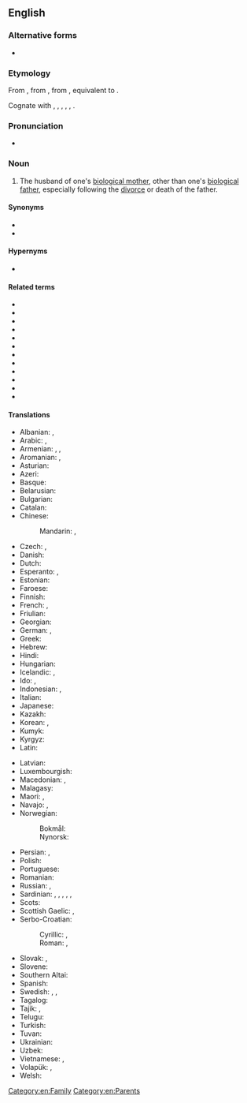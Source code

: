 {{also|step-father}}
==English==

===Alternative forms===
* {{l|en|step-father}}

===Etymology===
From {{inh|en|enm|stepfader}}, from {{inh|en|ang|stēopfæder}}, from {{inh|en|gem-pro|*steupafadēr|t=stepfather}}, equivalent to {{prefix|en|step|father}}.

Cognate with {{cog|stq|Stäiffoar|t=stepfather}}, {{cog|nl|stiefvader|t=stepfather}}, {{cog|nds-de|Steevvader|t=stepfather}}, {{cog|de|Stiefvater|t=stepfather}}, {{cog|sv|styvfar|t=stepfather}}, {{cog|is|stjúpfaðir|t=stepfather}}.

===Pronunciation===
* {{hyphenation|step|fa|ther|lang=en}}

===Noun===
{{en-noun}}

# The husband of one's [[biological mother]], other than one's [[biological father]], especially following the [[divorce]] or death of the father.

====Synonyms====
* {{l|en|stepdad}}
* {{l|en|co-father}}

====Hypernyms====
* {{l|en|stepparent}}

====Related terms====
* {{l|en|stepaunt}}
* {{l|en|stepbrother}}
* {{l|en|stepchild}}
* {{l|en|stepdaughter}}
* {{l|en|stepfamily}}
* {{l|en|stepfather-in-law}}
* {{l|en|stepmother}}
* {{l|en|stepnephew}}
* {{l|en|stepniece}}
* {{l|en|stepsister}}
* {{l|en|stepson}}
* {{l|en|stepuncle}}

====Translations====
{{trans-top|husband of one's biological mother, other than one's biological father}}
* Albanian: {{t+|sq|vitërk|m}}, {{t+|sq|njerk|m}}
* Arabic: {{t|ar|زَوْج اَلْأُمّ|m}}, {{t|ar|رابّ|m}}
* Armenian: {{t|hy|[[խորթ]] [[հայր]]}}, {{t+|hy|հորու|sc=Armn}} {{qualifier|archaic}}, {{t+|hy|հորա|sc=Armn}} {{qualifier|archaic}}
* Aromanian: {{t|rup|nuercu|m}}, {{t|rup|nercu|m}}
* Asturian: {{t+|ast|padrastru|m}}
* Azeri: {{t|az|ögey ata}}
* Basque: {{t+|eu|aitaorde}}
* Belarusian: {{t|be|айчы́м|m}}
* Bulgarian: {{t|bg|вто́ри баща́|m}}
* Catalan: {{t+|ca|padrastre|m}}
* Chinese:
*: Mandarin: {{t+|cmn|繼父|sc=Hani}}, {{t+|cmn|继父|tr=jìfù|sc=Hani}}
* Czech: {{t|cs|nevlastní otec|m}}, {{t+|cs|otčím|m}}
* Danish: {{t+|da|stedfar|c}}
* Dutch: {{t+|nl|stiefvader|m}}
* Esperanto: {{t|eo|vicpatro}}, {{qualifier|sometimes}} {{t|eo|duonpatro}}
* Estonian: {{t|et|kasuisa}}
* Faroese: {{t|fo|stjúkfaðir|m}}
* Finnish: {{t+|fi|isäpuoli}}
* French: {{t+|fr|beau-père|m}}, {{t+|fr|parâtre}}
* Friulian: {{t|fur|padreu|m}}
* Georgian: {{t|ka|მამინაცვალი|sc=Geor}}
* German: {{t+|de|Stiefvater|m}}, {{qualifier|gender-neutral}} {{t|de|Stiefelternteil|m|n}}
* Greek: {{t+|el|πατριός|m}}
* Hebrew: {{t-needed|he}}
* Hindi: {{t-needed|hi}}
* Hungarian: {{t+|hu|mostohaapa}}
* Icelandic: {{t|is|stjúpfaðir|m}}, {{t|is|stjúpi|m}}
* Ido: {{t|io|stifa patro}}, {{t+|io|stif-patro}}
* Indonesian: {{t+|id|ayah tiri}}, {{t+|id|bapak tiri}}
* Italian: {{t|it|patrigno|m}}
* Japanese: {{t|ja|継父|tr=けいふ, keifu, ままちち, mamachichi}}
* Kazakh: {{t|kk|өгей әке|sc=Cyrl}}
* Korean: {{t|ko|계부}}, {{t|ko|새아버지}}
* Kumyk: {{t|kum|оьгей ата|tr=ögey ata}}
* Kyrgyz: {{t|ky|өгөй ата}}
* Latin: {{t|la|vitricus|m}}
{{trans-mid}}
* Latvian: {{t|lv|patēvs|m}}
* Luxembourgish: {{t|lb|Stéifpapp}}
* Macedonian: {{t|mk|очув|m}}, {{t|mk|потатко|m}}
* Malagasy: {{t+|mg|raikèly}}
* Maori: {{t|mi|pāpā whakaangi}}, {{t|mi|matua whakaangi}}
* Navajo: {{t|nv|hazhéʼé ájíłʼíní}}, {{t|nv|hazhéʼé jíłʼíní}}
* Norwegian: 
*: Bokmål: {{t|nb|stefar|m}}
*: Nynorsk: {{t|nn|stefar|m}}
* Persian: {{t+|fa|ناپدری|tr=nâpedari|sc=fa-Arab}}, {{t|fa|پدندر|tr=pedandar|sc=fa-Arab}}
* Polish: {{t+|pl|ojczym|m}}
* Portuguese: {{t+|pt|padrasto|m}}
* Romanian: {{t+|ro|tată vitreg|m}}
* Russian: {{t+|ru|о́тчим|m}}, {{t|ru|[[приёмный]] [[оте́ц]]|m}}
* Sardinian: {{t|sc|bídrigu|m}}, {{t|sc|bítricu|m}}, {{t|sc|bídricu|m}}, {{t|sc|bídriu|m}}, {{t|sc|brídicu|m}}, {{t|sc|vídrigu|m}}
* Scots: {{t|sco|stap-faither}}
* Scottish Gaelic: {{t|gd|oide|m}}, {{t|gd|leas-athair|m}}
* Serbo-Croatian:
*: Cyrillic: {{t|sh|о̏чӯх|m|sc=Cyrl}}, {{t|sh|поочим|m|sc=Cyrl}}
*: Roman: {{t+|sh|ȍčūh|m}}, {{t+|sh|poočim|m}}
* Slovak: {{t|sk|nevlastný otec|m}}, {{t|sk|otčim|m}}
* Slovene: {{t+|sl|očim|m}}
* Southern Altai: {{t|alt|ӧӧй ада|tr=ööy ada|sc=Cyrl}}
* Spanish: {{t+|es|padrastro|m}}
* Swedish: {{t+|sv|styvfar|c}}, {{t+|sv|styvfader|c}}, {{qualifier|modern slang}} {{t+|sv|plastpappa|c}}
* Tagalog: {{t|tl|amang-pangaman}}
* Tajik: {{t|tg|падарандар}}, {{t|tg|падари ӯгай}}
* Telugu: {{t+|te|సవతితండ్రి}}
* Turkish: {{t+|tr|üvey baba}}
* Tuvan: {{t|tyv|соңгу ада}}
* Ukrainian: {{t|uk|ві́тчим|m}}
* Uzbek: {{t|uz|oʻgay ota}}
* Vietnamese: {{t|vi|bố dượng}}, {{t|vi|cha kế}}
* Volapük: {{qualifier|♂♀}} {{t|vo|lupal}}, {{qualifier|♂}} {{t|vo|hilupal}}
* Welsh: {{t+|cy|llysdad|m}}
{{trans-bottom}}

[[Category:en:Family]]
[[Category:en:Parents]]
